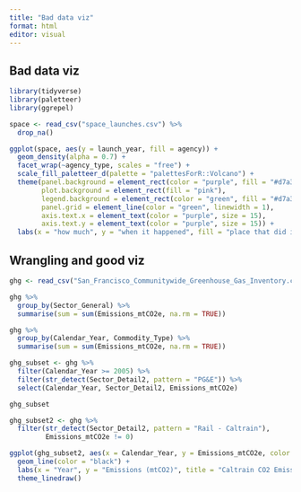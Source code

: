 ```yaml
---
title: "Bad data viz"
format: html
editor: visual
---
```


## Bad data viz

```r
library(tidyverse)
library(paletteer)
library(ggrepel)

space <- read_csv("space_launches.csv") %>%
  drop_na()
```

```r
ggplot(space, aes(y = launch_year, fill = agency)) +
  geom_density(alpha = 0.7) +
  facet_wrap(~agency_type, scales = "free") +
  scale_fill_paletteer_d(palette = "palettesForR::Volcano") +
  theme(panel.background = element_rect(color = "purple", fill = "#d7a3f9", size = 3),
        plot.background = element_rect(fill = "pink"),
        legend.background = element_rect(color = "green", fill = "#d7a3f9", linewidth = 2),
        panel.grid = element_line(color = "green", linewidth = 1),
        axis.text.x = element_text(color = "purple", size = 15),
        axis.text.y = element_text(color = "purple", size = 15)) +
  labs(x = "how much", y = "when it happened", fill = "place that did it", title = "we went to space")
```

## Wrangling and good viz

```r
ghg <- read_csv("San_Francisco_Communitywide_Greenhouse_Gas_Inventory.csv")
```

```r
ghg %>%
  group_by(Sector_General) %>%
  summarise(sum = sum(Emissions_mtCO2e, na.rm = TRUE))
```

```r
ghg %>%
  group_by(Calendar_Year, Commodity_Type) %>%
  summarise(sum = sum(Emissions_mtCO2e, na.rm = TRUE))
```


```r
ghg_subset <- ghg %>%
  filter(Calendar_Year >= 2005) %>%
  filter(str_detect(Sector_Detail2, pattern = "PG&E")) %>%
  select(Calendar_Year, Sector_Detail2, Emissions_mtCO2e)

ghg_subset
```

```r
ghg_subset2 <- ghg %>%
  filter(str_detect(Sector_Detail2, pattern = "Rail - Caltrain"),
         Emissions_mtCO2e != 0)
```

```r
ggplot(ghg_subset2, aes(x = Calendar_Year, y = Emissions_mtCO2e, color = Sector_Detail2)) +
  geom_line(color = "black") +
  labs(x = "Year", y = "Emissions (mtCO2)", title = "Caltrain CO2 Emissions") +
  theme_linedraw() 
```

